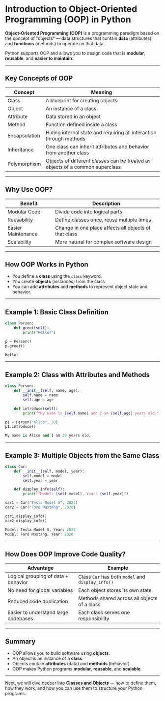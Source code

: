 # Introduction to Object-Oriented Programming (OOP) in Python

**Object-Oriented Programming (OOP)** is a programming paradigm based on the concept of "objects" — data structures that contain **data** (attributes) and **functions** (methods) to operate on that data.

Python supports OOP and allows you to design code that is **modular**, **reusable**, and **easier to maintain**.

---

## Key Concepts of OOP

| Concept       | Meaning                                                                       |
| ------------- | ----------------------------------------------------------------------------- |
| Class         | A blueprint for creating objects                                              |
| Object        | An instance of a class                                                        |
| Attribute     | Data stored in an object                                                      |
| Method        | Function defined inside a class                                               |
| Encapsulation | Hiding internal state and requiring all interaction through methods           |
| Inheritance   | One class can inherit attributes and behavior from another class              |
| Polymorphism  | Objects of different classes can be treated as objects of a common superclass |

---

## Why Use OOP?

| Benefit            | Description                                           |
| ------------------ | ----------------------------------------------------- |
| Modular Code       | Divide code into logical parts                        |
| Reusability        | Define classes once, reuse multiple times             |
| Easier Maintenance | Change in one place affects all objects of that class |
| Scalability        | More natural for complex software design              |

---

## How OOP Works in Python

- You define a **class** using the `class` keyword.
- You create **objects** (instances) from the class.
- You can add **attributes** and **methods** to represent object state and behavior.

---

## Example 1: Basic Class Definition

```python filename="oop_intro_class.py" {2, 3, 4, 5, 6, 7, 8}
class Person:
    def greet(self):
        print("Hello!")

p = Person()
p.greet()
```

```python filename="output.txt"
Hello!
```

---

## Example 2: Class with Attributes and Methods

```python filename="oop_intro_attributes.py" {2, 3, 4, 5, 6, 7, 8, 9}
class Person:
    def __init__(self, name, age):
        self.name = name
        self.age = age

    def introduce(self):
        print(f"My name is {self.name} and I am {self.age} years old.")

p1 = Person("Alice", 30)
p1.introduce()
```

```python filename="output.txt"
My name is Alice and I am 30 years old.
```

---

## Example 3: Multiple Objects from the Same Class

```python filename="oop_intro_multiple_objects.py" {2, 3, 4, 5, 6, 7, 8, 9, 10}
class Car:
    def __init__(self, model, year):
        self.model = model
        self.year = year

    def display_info(self):
        print(f"Model: {self.model}, Year: {self.year}")

car1 = Car("Tesla Model S", 2022)
car2 = Car("Ford Mustang", 2020)

car1.display_info()
car2.display_info()
```

```python filename="output.txt"
Model: Tesla Model S, Year: 2022
Model: Ford Mustang, Year: 2020
```

---

## How Does OOP Improve Code Quality?

| Advantage                            | Example                                           |
| ------------------------------------ | ------------------------------------------------- |
| Logical grouping of data + behavior  | Class `Car` has both `model` and `display_info()` |
| No need for global variables         | Each object stores its own state                  |
| Reduced code duplication             | Methods shared across all objects of a class      |
| Easier to understand large codebases | Each class serves one responsibility              |

---

## Summary

- OOP allows you to build software using **objects**.
- An object is an instance of a **class**.
- Objects contain **attributes** (data) and **methods** (behavior).
- OOP makes Python programs **modular**, **reusable**, and **scalable**.

---

Next, we will dive deeper into **Classes and Objects** — how to define them, how they work, and how you can use them to structure your Python programs.
